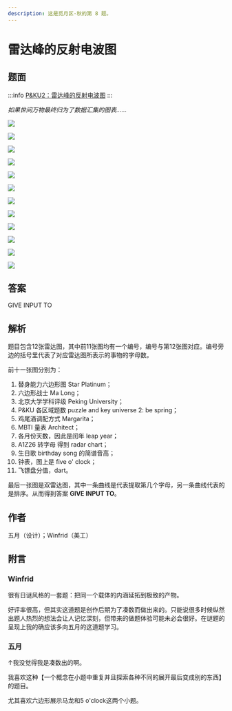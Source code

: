 ```yaml
---
description: 这是觅月区·秋的第 8 题。
---
```


# 雷达峰的反射电波图

## 题面

:::info
[P&KU2：雷达峰的反射电波图](https://pnku2.pkupuzzle.art/#/game/miyue/autumn_08)
:::

_如果世间万物最终归为了数据汇集的图表……_

![](./15-lei-da-feng-de-fan-she-dian-bo-tu.assets/image_1.webp)

![](./15-lei-da-feng-de-fan-she-dian-bo-tu.assets/image_2.webp)

![](./15-lei-da-feng-de-fan-she-dian-bo-tu.assets/image_3.webp)

![](./15-lei-da-feng-de-fan-she-dian-bo-tu.assets/image_4.webp)

![](./15-lei-da-feng-de-fan-she-dian-bo-tu.assets/image_5.webp)

![](./15-lei-da-feng-de-fan-she-dian-bo-tu.assets/image_6.webp)

![](./15-lei-da-feng-de-fan-she-dian-bo-tu.assets/image_7.webp)

![](./15-lei-da-feng-de-fan-she-dian-bo-tu.assets/image_8.webp)

![](./15-lei-da-feng-de-fan-she-dian-bo-tu.assets/image_9.webp)

![](./15-lei-da-feng-de-fan-she-dian-bo-tu.assets/image_10.webp)

![](./15-lei-da-feng-de-fan-she-dian-bo-tu.assets/image_11.webp)

![](./15-lei-da-feng-de-fan-she-dian-bo-tu.assets/image_12.webp)

## 答案

GIVE INPUT TO

## 解析

题目包含12张雷达图，其中前11张图均有一个编号，编号与第12张图对应。编号旁边的括号里代表了对应雷达图所表示的事物的字母数。

前十一张图分别为：

1. 替身能力六边形图 Star Platinum；
2. 六边形战士 Ma Long；
3. 北京大学学科评级 Peking University；
4. P&KU 各区域题数 puzzle and key universe 2: be spring；
5. 鸡尾酒调配方式 Margarita；
6. MBTI 量表 Architect；
7. 各月份天数，因此是闰年 leap year；
8. A1Z26 转字母 得到 radar chart；
9. 生日歌 birthday song 的简谱音高；
10. 钟表，图上是 five o' clock；
11. 飞镖盘分值，dart。

最后一张图是双雷达图，其中一条曲线是代表提取第几个字母，另一条曲线代表的是排序。从而得到答案 **GIVE INPUT TO**。

## 作者

五月（设计）；Winfrid（美工）

## 附言

### Winfrid

很有日谜风格的一套题：把同一个载体的内涵延拓到极致的产物。

好评率很高，但其实这道题是创作后期为了凑数而做出来的。只能说很多时候纵然出题人热烈的想法会让人记忆深刻，但带来的做题体验可能未必会很好。在谜题的呈现上我的确应该多向五月的这道题学习。

### 五月

↑我没觉得我是凑数出的啊。

我喜欢这种【一个概念在小题中重复并且探索各种不同的展开最后变成别的东西】的题目。

尤其喜欢六边形展示马龙和5 o'clock这两个小题。
